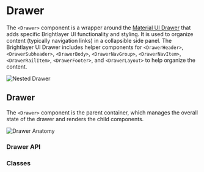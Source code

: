 
# Drawer

The `<Drawer>` component is a wrapper around the [Material UI Drawer](https://material-ui.com/api/drawer/) that adds specific Brightlayer UI functionality and styling. It is used to organize content (typically navigation links) in a collapsible side panel. The Brightlayer UI Drawer includes helper components for `<DrawerHeader>`, `<DrawerSubheader>`, `<DrawerBody>`, `<DrawerNavGroup>`, `<DrawerNavItem>`, `<DrawerRailItem>`, `<DrawerFooter>`, and `<DrawerLayout>` to help organize the content.

<Image src={Drawer} alt="Nested Drawer" maxWidth="200px" />

## Drawer

The `<Drawer>` component is the parent container, which manages the overall state of the drawer and renders the child components.

<Image src={DrawerAnatomy} alt="Drawer Anatomy" maxWidth="500px" />

### Drawer API

<PropsTable data={drawerPropsData} />

### Classes

<ClassesTable data={drawerClassesData} />
